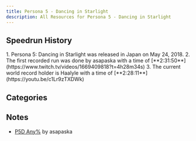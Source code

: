 ```yaml
---
title: Persona 5 - Dancing in Starlight
description: All Resources for Persona 5 - Dancing in Starlight
---
```



<DocsHero 
    content="Persona 5: Dancing in Starlight are rhythm game spin-offs of the Persona series."
    srcUrl={cover}
    alt="Persona 5: Dancing in Starlight cover"
/>

<LinkCard title="Leaderboards" href="https://www.speedrun.com/p5d" description="See all the submitted runs on Speedrun.com"/>

## Speedrun History
 <Steps>
    1. Persona 5: Dancing in Starlight was released in Japan on May 24, 2018.
    2. The first recorded run was done by asapaska with a time of [**2:31:50**](https://www.twitch.tv/videos/1669409818?t=4h28m34s)
    3. The current world record holder is Haalyle with a time of [**2:28:11**](https://youtu.be/c1Lr9zTXDWk)
</Steps>

## Categories
<CardGrid>
    <Card title="Any%"></Card>
</CardGrid>

## Notes
- [P5D Any%](https://pastebin.com/ezbFVQZU) by asapaska